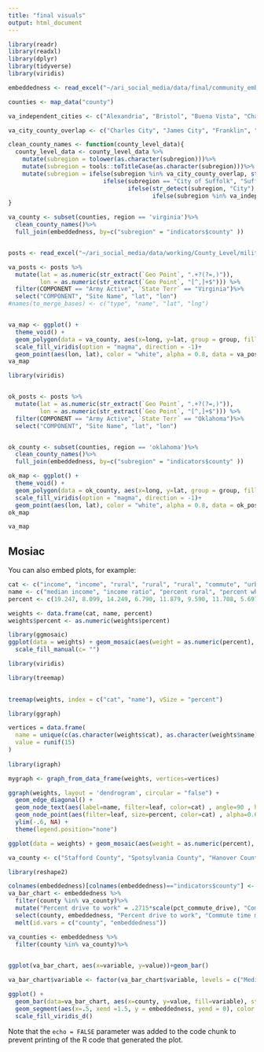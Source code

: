 ```yaml
---
title: "final visuals"
output: html_document
---
```


```r
library(readr)
library(readxl)
library(dplyr)
library(tidyverse)
library(viridis)
```



```r
embeddedness <- read_excel("~/ari_social_media/data/final/community_embeddedness.xlsx")

counties <- map_data("county")

va_independent_cities <- c("Alexandria", "Bristol", "Buena Vista", "Charlottesville", "Chesapeake", "Colonial Heights", "Covington", "Danville", "Emporia", "Fairfax City", "Falls Church", "Franklin", "Fredericksburg", "Galax", "Hampton", "Harrisonburg", "Hopewell", "Lexington", "Lynchburg", "Manassas", "Manassas Park", "Martinsville", "Newport News", "Norfolk", "Norton", "Petersburg", "Poquoson", "Portsmouth", "Radford", "Richmond", "Roanoke", "Salem", "Staunton", "Suffolk", "Virginia Beach", "Waynesboro", "Williamsburg", "Winchester")

va_city_county_overlap <- c("Charles City", "James City", "Franklin", "Richmond", "Roanoke")

clean_county_names <- function(county_level_data){
  county_level_data <- county_level_data %>%
    mutate(subregion = tolower(as.character(subregion)))%>%
    mutate(subregion = tools::toTitleCase(as.character(subregion)))%>%
    mutate(subregion = ifelse(subregion %in% va_city_county_overlap, str_c(as.character(subregion), "County", sep = " "),
                           ifelse(subregion == "City of Suffolk", "Suffolk City", 
                                  ifelse(str_detect(subregion, "City") | str_detect(subregion, "County"), as.character(subregion),
                                         ifelse(subregion %in% va_independent_cities, str_c(as.character(subregion), "City", sep = " "), str_c(as.character(subregion), "County", sep = " "))))))  
}

va_county <- subset(counties, region == 'virginia')%>%
  clean_county_names()%>%
  full_join(embeddedness, by=c("subregion" = "indicators$county" ))



```

```r
posts <- read_excel("~/ari_social_media/data/working/County_Level/military-bases.xlsx")

va_posts <- posts %>%
  mutate(lat = as.numeric(str_extract(`Geo Point`, ".+?(?=,)")),
         lon = as.numeric(str_extract(`Geo Point`, "[^,]+$"))) %>%
  filter(COMPONENT == "Army Active", `State Terr` == "Virginia")%>%
  select("COMPONENT", "Site Name", "lat", "lon")
#names(to_merge_bases) <- c("type", "name", "lat", "lng")


va_map <- ggplot() +
  theme_void() +
  geom_polygon(data = va_county, aes(x=long, y=lat, group = group, fill = embeddedness.embeddedness), size = 1) + 
  scale_fill_viridis(option = "magma", direction = -1)+
  geom_point(aes(lon, lat), color = "white", alpha = 0.8, data = va_posts)
va_map

library(viridis)


ok_posts <- posts %>%
  mutate(lat = as.numeric(str_extract(`Geo Point`, ".+?(?=,)")),
         lon = as.numeric(str_extract(`Geo Point`, "[^,]+$"))) %>%
  filter(COMPONENT == "Army Active", `State Terr` == "Oklahoma")%>%
  select("COMPONENT", "Site Name", "lat", "lon")


ok_county <- subset(counties, region == 'oklahoma')%>%
  clean_county_names()%>%
  full_join(embeddedness, by=c("subregion" = "indicators$county" ))

ok_map <- ggplot() +
  theme_void() +
  geom_polygon(data = ok_county, aes(x=long, y=lat, group = group, fill = embeddedness), size = 1) + 
  scale_fill_viridis(option = "magma", direction = -1)+
  geom_point(aes(lon, lat), color = "white", alpha = 0.8, data = ok_posts)
ok_map

va_map
```

## Mosiac

You can also embed plots, for example:

```r
cat <- c("income", "income", "rural", "rural", "rural", "commute", "urban", "urban", "urban", "voted")
name <- c("median income", "income ratio", "percent rural", "percent white", "percent drive to work", "commute time mean", "population", "segregation", "air pollution", "percent voted")
percent <- c(19.247, 8.099, 14.249, 6.790, 11.879, 9.590, 11.708, 5.697, 5.596, 7.101)

weights <- data.frame(cat, name, percent)
weights$percent <- as.numeric(weights$percent)

library(ggmosaic)
ggplot(data = weights) + geom_mosaic(aes(weight = as.numeric(percent), x= cat, fill = name))+
  scale_fill_manual(c= "")
```


```r
library(viridis)

library(treemap)

  
treemap(weights, index = c("cat", "name"), vSize = "percent")

library(ggraph)

vertices = data.frame(
  name = unique(c(as.character(weights$cat), as.character(weights$name))) , 
  value = runif(15)
) 
  
library(igraph)

mygraph <- graph_from_data_frame(weights, vertices=vertices)

ggraph(weights, layout = 'dendrogram', circular = "false") + 
  geom_edge_diagonal() +
  geom_node_text(aes(label=name, filter=leaf, color=cat) , angle=90 , hjust=1, nudge_y=-0.1) +
  geom_node_point(aes(filter=leaf, size=percent, color=cat) , alpha=0.6) +
  ylim(-.6, NA) +
  theme(legend.position="none")

ggplot(data = weights) + geom_mosaic(aes(weight = as.numeric(percent), x= cat, fill = name))
```

```r

va_county <- c("Stafford County", "Spotsylvania County", "Hanover County", "King William County", "King and Queen County", "Essex County", "King George County", "Caroline County")

library(reshape2)

colnames(embeddedness)[colnames(embeddedness)=="indicators$county"] <- "county"
va_bar_chart <- embeddedness %>%
  filter(county %in% va_county)%>%
  mutate("Percent drive to work" = .2715*scale(pct_commute_drive), "Commute time mean" = .2192*scale(commute_time_mean), "Median income" = -.4399*scale(median_income), "Income ratio" = -.1851*scale(income_ratio), "Air pollution" = .1279*scale(air_pollution), "Percent white" = .1552*scale(pct_white), "Segregation"= .1302*scale(segregation_white_non), "Population" = .2676*scale(population), "Percent rural" = .3267*scale(pct_rural), "Percent voted" = .1623*scale(pct_voted)) %>%
  select(county, embeddedness, "Percent drive to work", "Commute time mean", "Median income", "Income ratio", "Air pollution", "Percent white", "Segregation", "Population", "Percent rural", "Percent voted")%>%
  melt(id.vars = c("county", "embeddedness"))

va_counties <- embeddedness %>%
  filter(county %in% va_county)%>%
  

ggplot(va_bar_chart, aes(x=variable, y=value))+geom_bar()

va_bar_chart$variable <- factor(va_bar_chart$variable, levels = c("Median income", "Income ratio", "Percent rural","Percent white", "Percent drive to work", "Commute time mean", "Population", "Air pollution",  "Segregation", "Percent voted"))

ggplot() +
  geom_bar(data=va_bar_chart, aes(x=county, y=value, fill=variable), stat="identity")+
  geom_segment(aes(x=.5, xend =1.5, y = embeddedness, yend = 0), color = "white")+
  scale_fill_viridis_d()


```

Note that the `echo = FALSE` parameter was added to the code chunk to prevent printing of the R code that generated the plot.
